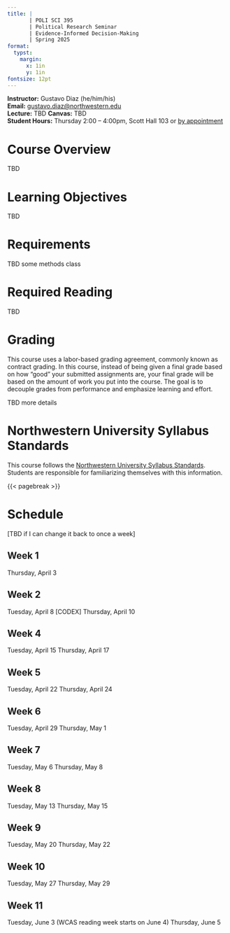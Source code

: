 ```yaml
---
title: |
       | POLI SCI 395
       | Political Research Seminar
       | Evidence-Informed Decision-Making
       | Spring 2025
format: 
  typst:
    margin:
      x: 1in
      y: 1in
fontsize: 12pt
---
```


```{=typst} 
#show link: set text(blue)
```

<!-- Remember double space for line skip -->
**Instructor:** Gustavo Diaz (he/him/his)  
**Email:** <gustavo.diaz@northwestern.edu>  
**Lecture:**  TBD
**Canvas:** TBD  
**Student Hours:** Thursday 2:00 -- 4:00pm, Scott Hall 103 or [by appointment](https://calendly.com/gustavo-diaz-nu/meetings)

# Course Overview

TBD

# Learning Objectives

TBD


# Requirements

TBD some methods class

# Required Reading

TBD 


# Grading

This course uses a labor-based grading agreement, commonly known as contract grading. In this course, instead of being given a final grade based on how “good” your submitted assignments are, your final grade will be based on the amount of work you put into the course. The goal is to decouple grades from performance and emphasize learning and effort.

TBD more details




# Northwestern University Syllabus Standards

This course follows the [Northwestern University Syllabus Standards](https://www.registrar.northwestern.edu/registration-graduation/northwestern-university-syllabus-standards.html). Students are responsible for familiarizing themselves with this information.


{{< pagebreak >}}

# Schedule

[TBD if I can change it back to once a week]

<!-- Save this because it also applies to ps210 -->
## Week 1
Thursday, April 3

## Week 2

Tuesday, April 8 [CODEX]
Thursday, April 10

## Week 4
Tuesday, April 15
Thursday, April 17

## Week 5
Tuesday, April 22
Thursday, April 24

## Week 6
Tuesday, April 29
Thursday, May 1

## Week 7
Tuesday, May 6
Thursday, May 8

## Week 8
Tuesday, May 13
Thursday, May 15

## Week 9
Tuesday, May 20
Thursday, May 22

## Week 10
Tuesday, May 27
Thursday, May 29

## Week 11
Tuesday, June 3 (WCAS reading week starts on June 4)
Thursday, June 5
